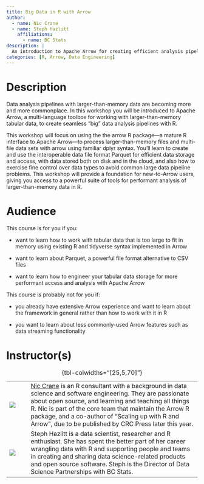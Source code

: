 ```yaml
---
title: Big Data in R with Arrow
author:
  - name: Nic Crane
  - name: Steph Hazlitt
    affiliations:
      - name: BC Stats
description: |
  An introduction to Apache Arrow for creating efficient analysis pipelines with larger-than-memory data in R.
categories: [R, Arrow, Data Engineering]
---
```


# Description

Data analysis pipelines with larger-than-memory data are becoming more and more commonplace. In this workshop you will be introduced to Apache Arrow, a multi-language toolbox for working with larger-than-memory tabular data, to create seamless "big" data analysis pipelines with R.

This workshop will focus on using the the arrow R package---a mature R interface to Apache Arrow---to process larger-than-memory files and multi-file data sets with arrow using familiar dplyr syntax. You'll learn to create and use the interoperable data file format Parquet for efficient data storage and access, with data stored both on disk and in the cloud, and also how to exercise fine control over data types to avoid common large data pipeline problems. This workshop will provide a foundation for new-to-Arrow users, giving you access to a powerful suite of tools for performant analysis of larger-than-memory data in R.

# Audience

This course is for you if you:

-   want to learn how to work with tabular data that is too large to fit in memory using existing R and tidyverse syntax implemented in Arrow

-   want to learn about Parquet, a powerful file format alternative to CSV files

-   want to learn how to engineer your tabular data storage for more performant access and analysis with Apache Arrow

This course is probably not for you if:

- you already have extensive Arrow experience and want to learn about the framework in general rather than how to work with it in R

- you want to learn about less commonly-used Arrow features such as data streaming functionality

# Instructor(s)

|                               |     |                                                                                                                                                                                                                                                                                                                     |
|-------------------------------|-----|---------------------------------------------------------------------------------------------------------------------------------------------------------------------------------------------------------------------------------------------------------------------------------------------------------------------|
| ![](images/nic_crane.png)     |     | [Nic Crane](https://niccrane.com) is an R consultant with a background in data science and software engineering.  They are passionate about open source, and learning and teaching all things R. Nic is part of the core team that maintain the Arrow R package, and a co-author of "Scaling up with R and Arrow", due to be published by CRC Press later this year. |
| ![](images/steph-hazlitt.jpg) |     | Steph Hazlitt is a data scientist, researcher and R enthusiast. She has spent the better part of her career wrangling data with R and supporting people and teams in creating and sharing data science-related products and open source software. Steph is the Director of Data Science Partnerships with BC Stats. |

: {tbl-colwidths="\[25,5,70\]"}
